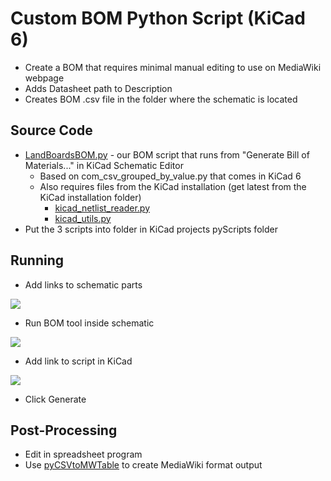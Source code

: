 = Custom BOM Python Script (KiCad 6) =

* Create a BOM that requires minimal manual editing to use on MediaWiki webpage
* Adds Datasheet path to Description
* Creates BOM .csv file in the folder where the schematic is located

== Source Code ==

* [https://github.com/land-boards/lb-boards/blob/master/KiCAD/pyScripts/LandBoardsBOM.py LandBoardsBOM.py] - our BOM script that runs from "Generate Bill of Materials..." in KiCad Schematic Editor
** Based on com_csv_grouped_by_value.py that comes in KiCad 6
** Also requires files from the KiCad installation (get latest from the KiCad installation folder)
*** [https://github.com/land-boards/lb-boards/blob/master/KiCAD/pyScripts/kicad_netlist_reader.py kicad_netlist_reader.py]
*** [https://github.com/land-boards/lb-boards/blob/master/KiCAD/pyScripts/kicad_utils.py kicad_utils.py]
* Put the 3 scripts into folder in KiCad projects pyScripts folder

== Running ==

* Add links to schematic parts

<img src="http://land-boards.com/blwiki/images/2/27/KiCad_BOM_DatasheetLinks.png"></img>

* Run BOM tool inside schematic

<img src="http://land-boards.com/blwiki/images/0/07/KiCad_BOM_Icon.PNG"></img>

* Add link to script in KiCad

<img src="http://land-boards.com/blwiki/images/9/9d/KiCad_BOM_Select.PNG"></img>

* Click Generate

== Post-Processing ==

* Edit in spreadsheet program
* Use [https://github.com/land-boards/lb-Python-Code/tree/master/pyCSVtoMWTable/src pyCSVtoMWTable] to create MediaWiki format output
